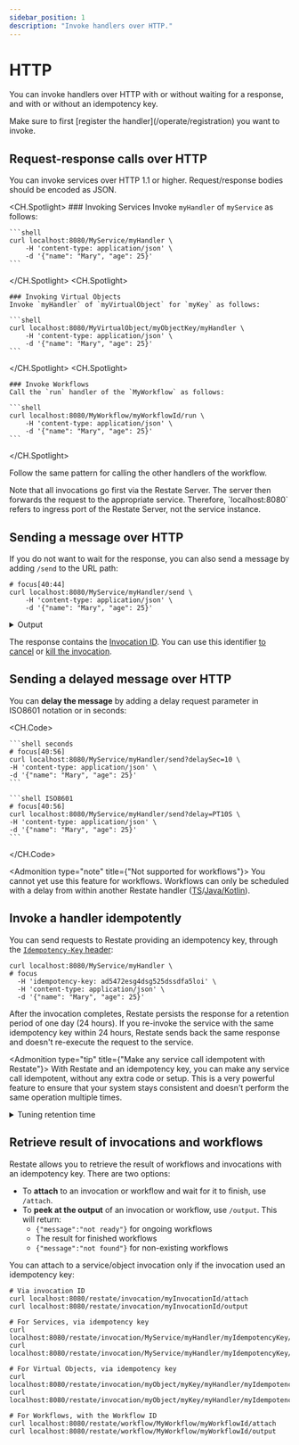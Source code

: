```yaml
---
sidebar_position: 1
description: "Invoke handlers over HTTP."
---
```



# HTTP

You can invoke handlers over HTTP with or without waiting for a response, and with or without an idempotency key.

<Admonition type="info">
    Make sure to first [register the handler](/operate/registration) you want to invoke.
</Admonition>

## Request-response calls over HTTP
You can invoke services over HTTP 1.1 or higher.
Request/response bodies should be encoded as JSON.

<CH.Spotlight>
    ### Invoking Services
    Invoke `myHandler` of `myService` as follows:

    ```shell
    curl localhost:8080/MyService/myHandler \
        -H 'content-type: application/json' \
        -d '{"name": "Mary", "age": 25}'
    ```

</CH.Spotlight>
<CH.Spotlight>

    ### Invoking Virtual Objects
    Invoke `myHandler` of `myVirtualObject` for `myKey` as follows:

    ```shell
    curl localhost:8080/MyVirtualObject/myObjectKey/myHandler \
        -H 'content-type: application/json' \
        -d '{"name": "Mary", "age": 25}'
    ```

</CH.Spotlight>
<CH.Spotlight>

    ### Invoke Workflows
    Call the `run` handler of the `MyWorkflow` as follows:

    ```shell
    curl localhost:8080/MyWorkflow/myWorkflowId/run \
        -H 'content-type: application/json' \
        -d '{"name": "Mary", "age": 25}'
    ```

</CH.Spotlight>


Follow the same pattern for calling the other handlers of the workflow.

<Admonition type="info" title="Restate as proxy">
    Note that all invocations go first via the Restate Server. The server then forwards the request to the appropriate service.
    Therefore, `localhost:8080` refers to ingress port of the Restate Server, not the service instance.
</Admonition>

## Sending a message over HTTP
If you do not want to wait for the response, you can also send a message by adding `/send` to the URL path:

```shell
# focus[40:44]
curl localhost:8080/MyService/myHandler/send \
    -H 'content-type: application/json' \
    -d '{"name": "Mary", "age": 25}'
```

<details className={"grey-details"}>
    <summary>Output</summary>

    ```json
    {"invocationId":"inv_1aiqX0vFEFNH1Umgre58JiCLgHfTtztYK5"}
    ```
</details>

The response contains the [Invocation ID](/operate/invocation#invocation-identifier).
You can use this identifier [to cancel](/operate/invocation#cancelling-invocations) or [kill the invocation](/operate/invocation#killing-invocations).

## Sending a delayed message over HTTP

You can **delay the message** by adding a delay request parameter in ISO8601 notation or in seconds:

<CH.Code>

    ```shell seconds
    # focus[40:56]
    curl localhost:8080/MyService/myHandler/send?delaySec=10 \
    -H 'content-type: application/json' \
    -d '{"name": "Mary", "age": 25}'
    ```

    ```shell ISO8601
    # focus[40:56]
    curl localhost:8080/MyService/myHandler/send?delay=PT10S \
    -H 'content-type: application/json' \
    -d '{"name": "Mary", "age": 25}'
    ```

</CH.Code>

<Admonition type="note" title={"Not supported for workflows"}>
    You cannot yet use this feature for workflows.
    Workflows can only be scheduled with a delay from within another Restate handler ([TS](/develop/ts/service-communication#delayed-calls)/[Java/Kotlin](/develop/java/service-communication#delayed-calls)).
</Admonition>


## Invoke a handler idempotently

You can send requests to Restate providing an idempotency key, through the [`Idempotency-Key` header](https://datatracker.ietf.org/doc/draft-ietf-httpapi-idempotency-key-header/):

```shell
curl localhost:8080/MyService/myHandler \
# focus
  -H 'idempotency-key: ad5472esg4dsg525dssdfa5loi' \
  -H 'content-type: application/json' \
  -d '{"name": "Mary", "age": 25}'
```

After the invocation completes, Restate persists the response for a retention period of one day (24 hours).
If you re-invoke the service with the same idempotency key within 24 hours, Restate sends back the same response and doesn't re-execute the request to the service.

<Admonition type="tip" title={"Make any service call idempotent with Restate"}>
    With Restate and an idempotency key, you can make any service call idempotent, without any extra code or setup.
    This is a very powerful feature to ensure that your system stays consistent and doesn't perform the same operation multiple times.
</Admonition>

<details className={"grey-details"}>
    <summary> Tuning retention time</summary>

    <CH.Section>
        You can tune the [retention time](focus://3) on a service-level by using the [Admin API](focus://1[15:28]) ([docs](/references/admin-api#tag/service/operation/modify_service)):
        ```shell
        curl -X PATCH localhost:9070/services/MyService \
        -H 'content-type: application/json' \
        -d '{"idempotency_retention": "2days"}'
        ```
        The [retention time](focus://3) is in [humantime format](https://docs.rs/humantime/latest/humantime/).
    </CH.Section>

</details>


## Retrieve result of invocations and workflows

Restate allows you to retrieve the result of workflows and invocations with an idempotency key.
There are two options:
- To **attach** to an invocation or workflow and wait for it to finish, use `/attach`.
- To **peek at the output** of an invocation or workflow, use `/output`. This will return:
  - `{"message":"not ready"}` for ongoing workflows
  - The result for finished workflows
  - `{"message":"not found"}` for non-existing workflows

You can attach to a service/object invocation only if the invocation used an idempotency key:

```shell
# Via invocation ID
curl localhost:8080/restate/invocation/myInvocationId/attach
curl localhost:8080/restate/invocation/myInvocationId/output

# For Services, via idempotency key
curl localhost:8080/restate/invocation/MyService/myHandler/myIdempotencyKey/attach
curl localhost:8080/restate/invocation/MyService/myHandler/myIdempotencyKey/output

# For Virtual Objects, via idempotency key
curl localhost:8080/restate/invocation/myObject/myKey/myHandler/myIdempotencyKey/attach
curl localhost:8080/restate/invocation/myObject/myKey/myHandler/myIdempotencyKey/output

# For Workflows, with the Workflow ID
curl localhost:8080/restate/workflow/MyWorkflow/myWorkflowId/attach
curl localhost:8080/restate/workflow/MyWorkflow/myWorkflowId/output
```


